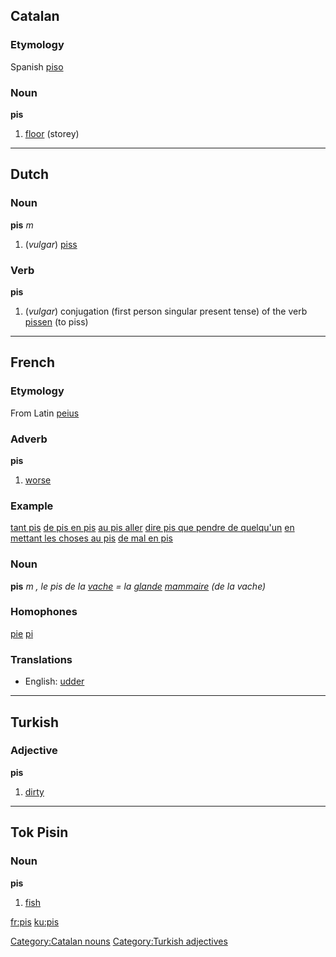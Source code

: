 ==Catalan==
===Etymology===
Spanish [[piso]]
===Noun===
'''pis'''

# [[floor]] (storey)

[[Category:Catalan nouns]]

----

==Dutch==
===Noun===
'''pis''' ''m''
#(''vulgar'') [[piss]]
===Verb===
'''pis'''
#(''vulgar'') conjugation (first person singular present tense) of the verb [[pissen]] (to piss)

----

==French==
===Etymology===
From Latin [[peius]]
===Adverb===
'''pis'''

# [[worse]]

===Example===
[[tant pis]]
[[de pis en pis]]
[[au pis aller]]
[[dire pis que pendre de quelqu'un]]
[[en mettant les choses au pis]]
[[de mal en pis]]

===Noun===
'''pis''' ''m'' '', le pis de la [[vache]] = la [[glande]] [[mammaire]] (de la vache)''
===Homophones===
[[pie]] [[pi]]

===Translations===
*English: [[udder]]


----

==Turkish==
===Adjective===
'''pis'''

#[[dirty]]

[[Category:Turkish adjectives]]

----

==Tok Pisin==

===Noun===
'''pis'''

# [[fish]]

[[fr:pis]]
[[ku:pis]]